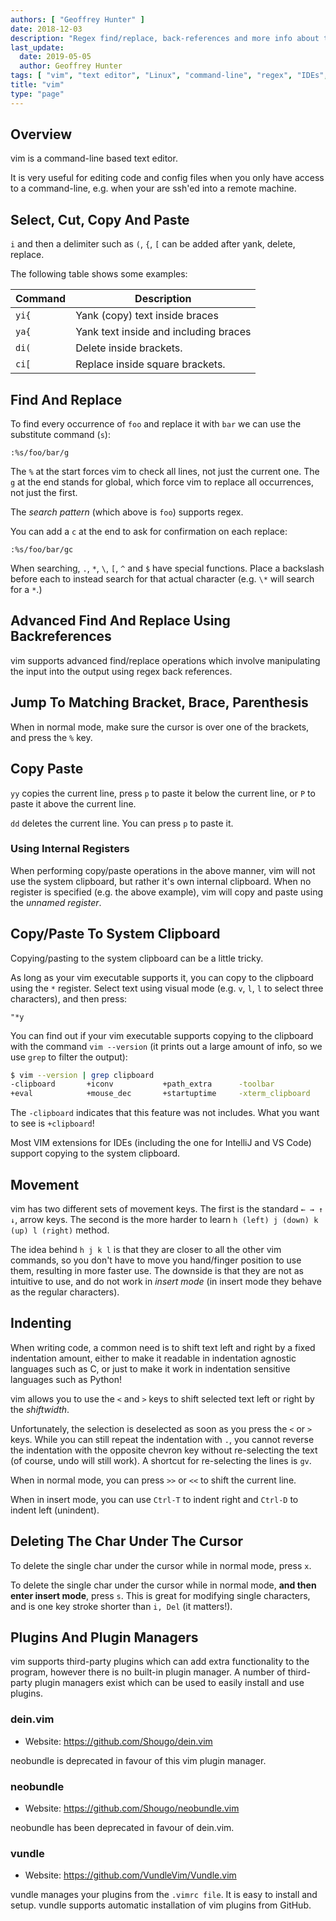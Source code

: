 ```yaml
---
authors: [ "Geoffrey Hunter" ]
date: 2018-12-03
description: "Regex find/replace, back-references and more info about the text-editor vim."
last_update:
  date: 2019-05-05
  author: Geoffrey Hunter
tags: [ "vim", "text editor", "Linux", "command-line", "regex", "IDEs", "copy", "paste", "system clipboard", "yank", "indenting", "plugins" ]
title: "vim"
type: "page"
---
```



## Overview

vim is a command-line based text editor.

It is very useful for editing code and config files when you only have access to a command-line, e.g. when your are ssh'ed into a remote machine.

## Select, Cut, Copy And Paste

`i` and then a delimiter such as `(`, `{`, `[` can be added after yank, delete, replace.

The following table shows some examples:

Command   | Description
----------|---------------------------------------------
`yi{`     | Yank (copy) text inside braces
`ya{`     | Yank text inside and including braces
`di(`     | Delete inside brackets.
`ci[`     | Replace inside square brackets.

## Find And Replace

To find every occurrence of `foo` and replace it with `bar` we can use the substitute command (`s`):

```text
:%s/foo/bar/g
```

The `%` at the start forces vim to check all lines, not just the current one. The `g` at the end stands for global, which force vim to replace all occurrences, not just the first.

The _search pattern_ (which above is `foo`) supports regex. 

You can add a `c` at the end to ask for confirmation on each replace:

```text
:%s/foo/bar/gc
```

When searching, `.`, `*`, `\`, `[`, `^` and `$` have special functions. Place a backslash before each to instead search for that actual character (e.g. `\*` will search for a `*`.)

## Advanced Find And Replace Using Backreferences

vim supports advanced find/replace operations which involve manipulating the input into the output using regex back references.

## Jump To Matching Bracket, Brace, Parenthesis

When in normal mode, make sure the cursor is over one of the brackets, and press the `%` key.

## Copy Paste

`yy` copies the current line, press `p` to paste it below the current line, or `P` to paste it above the current line.

`dd` deletes the current line. You can press `p` to paste it.

### Using Internal Registers

When performing copy/paste operations in the above manner, vim will not use the system clipboard, but rather it's own internal clipboard. When no register is specified (e.g. the above example), vim will copy and paste using the _unnamed register_.

## Copy/Paste To System Clipboard

Copying/pasting to the system clipboard can be a little tricky.

As long as your vim executable supports it, you can copy to the clipboard using the `*` register. Select text using visual mode (e.g. `v`, `l`, `l` to select three characters), and then press:

```text
"*y
```

You can find out if your vim executable supports copying to the clipboard with the command `vim --version` (it prints out a large amount of info, so we use `grep` to filter the output):

```sh
$ vim --version | grep clipboard
-clipboard       +iconv           +path_extra      -toolbar
+eval            +mouse_dec       +startuptime     -xterm_clipboard
```

The `-clipboard` indicates that this feature was not includes. What you want to see is `+clipboard`!

<Aside type="note">
Most VIM extensions for IDEs (including the one for IntelliJ and VS Code) support copying to the system clipboard.
</Aside>

## Movement

vim has two different sets of movement keys. The first is the standard `← → ↑ ↓`,  arrow keys. The second is the more harder to learn `h (left) j (down) k (up) l (right)` method.

The idea behind `h j k l` is that they are closer to all the other vim commands, so you don't have to move you hand/finger position to use them, resulting in more faster use. The downside is that they are not as intuitive to use, and do not work in _insert mode_ (in insert mode they behave as the regular characters).

## Indenting

When writing code, a common need is to shift text left and right by a fixed indentation amount, either to make it readable in indentation agnostic languages such as C, or just to make it work in indentation sensitive languages such as Python!

vim allows you to use the `<` and `>` keys to shift selected text left or right by the _shiftwidth_.

Unfortunately, the selection is deselected as soon as you press the `<` or `>` keys. While you can still repeat the indentation with `.`,  you cannot reverse the indentation with the opposite chevron key without re-selecting the text (of course, undo will still work). A shortcut for re-selecting the lines is `gv`.

When in normal mode, you can press `>>` or `<<` to shift the current line.

When in insert mode, you can use `Ctrl-T` to indent right and `Ctrl-D` to indent left (unindent).

## Deleting The Char Under The Cursor

To delete the single char under the cursor while in normal mode, press `x`.

To delete the single char under the cursor while in normal mode, **and then enter insert mode**, press `s`. This is great for modifying single characters, and is one key stroke shorter than `i, Del` (it matters!).

## Plugins And Plugin Managers

vim supports third-party plugins which can add extra functionality to the program, however there is no built-in plugin manager. A number of third-party plugin managers exist which can be used to easily install and use plugins.

### dein.vim

* Website: https://github.com/Shougo/dein.vim

neobundle is deprecated in favour of this vim plugin manager.

### neobundle

* Website: https://github.com/Shougo/neobundle.vim

neobundle has been deprecated in favour of dein.vim.

### vundle

* Website: https://github.com/VundleVim/Vundle.vim

vundle manages your plugins from the `.vimrc file`. It is easy to install and setup. vundle supports automatic installation of vim plugins from GitHub.
